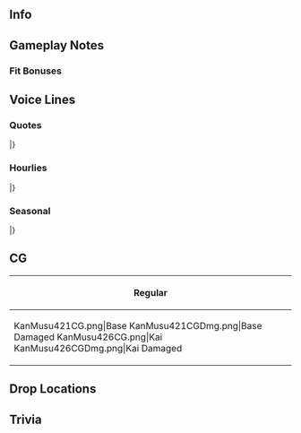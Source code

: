 ==Info==
{{KanmusuInfo|ID=421}}
{{KanmusuInfo|ID=426}}

==Gameplay Notes==
===Fit Bonuses===
{{:{{BASEPAGENAME}}/Equipment Bonuses}}
{{clear}}

==Voice Lines==
===Quotes===
{{ShipquoteHeader}}
{{ShipquoteKai
|scenario = Introduction
|origin =陸軍特種船、神州丸です。統合的な上陸戦力を投射できる、本格的な強襲揚陸艦の先駆けとして、建造されました。揚陸作戦は、お任せください。
|translation =I'm the IJA landing craft carrier Shinshuu Maru. I was built with the capability to provide force projection through combined arms landings, and am the predecessor of full-fledged amphibious assault ships. Please leave the landing operations to me.
}}
{{ShipquoteKai
|scenario = Introduction|kai = true
|origin =改装された陸軍特種船、神州丸です。統合的な上陸戦力を投射できる、本格的な強襲揚陸艦、更にその能力は向上しました。上陸作戦は、お任せください。
|translation =I'm the upgraded IJA landing craft carrier Shinshuu Maru. I'm a full-fledged amphibious assault ship, capable of providing force projection through combined arms landings. My abilities have been further improved. Please leave the landing operations to me. 
}}
{{ShipquoteKai
|scenario = Library
|origin =日本陸軍が建造した、本格的な上陸用船艇母艦、現代で言う「強襲揚陸艦」、その一番艦、神州丸です。完全武装した陸軍部隊を載せた、大発動艇などを満載。その泛水装備で、連続発進が可能です。初戦の上陸戦、そして末期の輸送作戦でも奮闘しました。提督殿、覚えていてくださいね。
|translation =I'm Shinshuu Maru, the first true landing craft depot ship - known in modern times as amphibious assault ships - built by the Imperial Japanese Army. I can be fully loaded with Daihatsu-class other landing crafts with fully-armed IJA units. I can then rapidly launch them in succession from my floodable well deck. I worked hard in the first landing operations at the start of the war and transport operations near the end. Admiral, please remember me well.
}}
{{ShipquoteKai
|scenario = Secretary 1
|origin =R…いえ、神州丸をお呼びでありますか？
|translation =R... No wait, are you calling for me?<ref>She is referring to one of her aliases, "R1". That stands for "Rikugun 1" (Army 1).</ref>
}}
{{ShipquoteKai
|scenario = Secretary 1|kai = true
|origin =GL…いえ、この神州丸をお呼びですか？
|translation =GL... No wait, are you calling for me?<ref>She is referring to another one of her aliases, "GL". That stands for "God Land", the literal translation of her name.</ref>
}}
{{ShipquoteKai
|scenario = Secretary 2
|origin =揚陸作戦ですか？輸送作戦？ならば、投入のご検討を。
|translation =Is it a landing operation? A transport operation? Then, I'll take it into consideration.
}}
{{ShipquoteKai
|scenario = Secretary 3
|origin =提督殿、この船尾舟艇発進口が気になるご様子。ご覧になりますか？こちらです。多くの大発の連続発進が可能であります。…提督殿？そこは舷側ですが…
|translation =Admiral, you appear to be interested in my stern boat launch gate. Would you like to inspect it? Here, look. I can launch many daihatsu in succession... Admiral? That's my side...
}}
{{ShipquoteKai
|scenario = Secretary 3|kai = true
|origin =提督殿、この船尾泛水装置が気になるご様子。ご覧になりますか？こちらです。多くの大発の連続発進が可能で……あぁ、提督殿？そこは船尾ではなく、舷側ハッチです。
|translation =Admiral, you appear to be interested in my stern floodable well deck. Would you like to inspect it? Here, look. I can launch many daihatsu in... Ah, Admiral? That's not my stern, that's my side hatch.
}}
{{ShipquoteKai
|scenario = Idle
|origin =GL…God Land。ある種そのままではありますが、 秘匿名というのは味わい深い物であります。ふぅ。
|translation =GL... God Land. In a sense it is the same name, yet having that codename still holds profound meaning. Whew.
}}
{{ShipquoteKai
|scenario = Secretary Married
|origin =提督殿、私も兵食を作ってみたのですが…味見してもらっても…あぁ、ありがとう。お、美味しい？
|translation =Admiral, I tried making some military rations... If you could you try them... Ah, thanks. A-Are they good?
}}
{{ShipquoteKai
|scenario = Wedding
|origin =提督殿、本艦を？…本当、で、ありますか？…嬉しい。本か…わ、私、着替えてきます。
|translation =Admiral, is this for me? ...it, really is? ...I'm happy. I... I'll go change.
}}
{{ShipquoteKai
|scenario = Looking At Scores
|origin =情報は大切であります。お持ちしましょう。
|translation =Information is important. I'll get it for you.
}}
{{ShipquoteKai
|scenario = Joining A Fleet
|origin =陸軍特種船、神州丸、抜錨です。皆、頼むぞ。
|translation =Army landing craft carrier, Shinshuu Maru, weighing anchor. Everyone, I'm counting on you.
}}
{{ShipquoteKai
|scenario = Equipment 1
|origin =その装備は、ありがたいです。
|translation =I'm grateful for this equipment.
}}
{{ShipquoteKai
|scenario = Equipment 2
|origin =感謝、申し上げます。
|translation =Thank you very much.
}}
{{ShipquoteKai
|scenario = Equipment 2|kai = true
|origin =いえ、そこは馬用の部屋ではなく、格納庫。
|translation =No, that's not a room for horses. That's my hangar. <ref>"Room for horses" was used to disguise the true purpose of her well deck before the Second Sino-Japanese War.</ref>
}}
{{ShipquoteKai
|scenario = Equipment 3
|origin =大発を出します。
|translation =I'm launching daihatsu.
}}
{{ShipquoteKai
|scenario = Supply
|origin =輜重は、今なら大事なことだと、感じます。
|translation =I think that supplies are important right now.
}}
{{ShipquoteKai
|scenario = Docking Minor
|origin =申し訳ない。少し下がります。
|translation =My apologies. I'll need to step down for a while.
}}
{{ShipquoteKai
|scenario = Docking Major
|origin =提督殿、申し訳ない。しばし修繕を、急ぎます。
|translation =Admiral, my apologies. I'll need to hurry the repairs.
}}
{{ShipquoteKai
|scenario = Construction
|origin =ついに、建造が完了しました。就役であります。
|translation =Construction is finally complete. A ship has been commissioned.
}}
{{ShipquoteKai
|scenario = Returning From Sortie
|origin =提督殿、船団帰投。作戦は完了であります。
|translation =Admiral, the fleet has returned. The operation is complete.
}}
{{ShipquoteKai
|scenario = Starting A Sortie
|origin =本艦、MTはこれより抜錨する。行くぞ。
|translation =I, MT, will now weigh anchor. Let's go.<ref>Another one of her aliases. "MT" comes from the last names of the first and second heads of the Army Transport Department, Matsuda Kenpei and Tajiri Shouji.</ref>
}}
{{ShipquoteKai
|scenario = Battle Start
|origin =前方に敵を発見した。是非もない。戦闘用意！
|translation =Enemy spotted ahead. We'll need to fight. Battle stations!
}}
{{ShipquoteKai
|scenario = Attack
|origin =って！
|translation =Fire!
}}
{{ShipquoteKai
|scenario = Air Battle/Daytime Spotting/Night Battle Attack
|origin =やらせるな！
|translation =I'll won't let you have your way!
}}
{{ShipquoteKai
|scenario = Night Battle
|origin =夜か。警戒を怠るな。
|translation =It's night. Remain vigilant.
}}
{{ShipquoteKai
|scenario = MVP
|origin =本艦が、最も功績を？この栄誉、戦友殿と共に。
|translation =I made the greatest achievements? I share this honour with my comrades.
}}
{{ShipquoteKai
|scenario = Minor Damage 1
|origin =ぐぅ！
|translation =Guh!
}}
{{ShipquoteKai
|scenario = Minor Damage 2
|origin =ふあぁ！
|translation =Aaah!
}}
{{ShipquoteKai
|scenario = Major Damage
|origin =被害を報告せよ。浅瀬に突っ込む必要は…ないな。
|translation =Damage report! There is... no need to rush for shallows<ref>During the Battle of Sunda Strait, a six-torpedo spread from ''Mogami'' missed ''Houston''. Five of the torpedoes instead hit IJA transports and sank Shinshuu Maru, but she was later raised from the shallow waters. Ironically this was one of the most effective torpedo salvoes of the war.</ref>.
}}
{{ShipquoteKai
|scenario = Sunk
|origin =ついに本艦も…ここで沈むか。…海は…冷たいな…
|translation =So it's finally... time for me to sink... The sea... is cold...
}}
|}
<references/>
{{clear}}

===Hourlies===
{{ShipquoteHeader|type = hourly}}
{{ShipquoteKai|kai = true
|scenario = 00:00
|origin =本日は不肖、この本艦が、秘書艦を努めます。現在時刻マルマルマルマル。
|translation =Today this humble ship will be your secretary ship. The time is now 0000.
}}
{{ShipquoteKai|kai = true
|scenario = 01:00
|origin =現在時刻マルヒトマルマル。提督室、異常、なし。
|translation =The time is now 0100. All's well in the Admiral's room.
}}
{{ShipquoteKai|kai = true
|scenario = 02:00
|origin =現在時刻マルフタマルマル。提督室、正面廊下、ここも異常、なし。
|translation =The time is now 0200. All's well in the corridor outside the Admiral's room as well.
}}
{{ShipquoteKai|kai = true
|scenario = 03:00
|origin =現在時刻マルサンマルマル。提督殿、深夜の見回り、続行します。お任せください。大浴場、異常、なし。
|translation =The time is now 0300. Admiral, I'll be resuming the midnight patrol. All's well in the main bath.
}}
{{ShipquoteKai|kai = true
|scenario = 04:00
|origin =現在時刻マルヨンマルマル。食堂、異常、な…ん？機影？何だ？友軍母艦の艦上偵察機？はって…
|translation =The time is now 0400. All's well in the cant... Hmm? An airplane silhouette? What was it? A reconnaissance plane from a friendly tender? Hmm...
}}
{{ShipquoteKai|kai = true
|scenario = 05:00
|origin =現在時刻マルゴーマルマル。総員起床をかけよう。起床喇叭でいいな？ふうぅ。
|translation =The time is now 0500. It's time to wake everyone up. May I use the bugle? *deep breath*
}}
{{ShipquoteKai|kai = true
|scenario = 06:00
|origin =現在時刻マルロクマルマル。提督殿、昨日は結構お酒を召し上がっていたので、朝食は飯盒で炊いた神州丸特製お粥にしてみました。たくあんとお漬物もよかったら。
|translation =The time is now 0600. Admiral, since you had a bit too much to drink yesterday, I've made you some of my special rice gruel for breakfast with my mess kit. Have some pickled daikon and vegetables too.
}}
{{ShipquoteKai|kai = true
|scenario = 07:00
|origin =現在時刻マルナナマルマル。提督殿、食後のお茶、新しいものをお持ちしましょうか？お待ち下さい。
|translation =The time is now 0700. Admiral, shall I get you a fresh cup of tea? Please wait a moment.
}}
{{ShipquoteKai|kai = true
|scenario = 08:00
|origin =現在時刻マルハチマルマル。さあ、港に参りましょうか？皆も待っています。
|translation =The time is now 0800. Well, shall we return to port? Everyone is waiting.
}}
{{ShipquoteKai|kai = true
|scenario = 09:00
|origin =現在時刻マルキュウマルマル。ん、貴様らは、七戦隊？最上、三隈か？
|translation =The time is now 0900. Hmm, you're CruDiv 7? Mogami and Mikuma, huh?
}}
{{ShipquoteKai|kai = true
|scenario = 10:00
|origin =現在時刻ヒトマルマルマル。なーに、最上気にするな。大切なのは、今このとき、そしてこれからです。
|translation =The time is now 1000. Oh, don't worry about it, Mogami. What's important is the present, and what happens from here on out.
}}
{{ShipquoteKai|kai = true
|scenario = 11:00
|origin =現在時刻ヒトヒトマルマル。提督殿、もうすぐお昼であります。はい、用意はここに。
|translation =The time is now 1100. Admiral, it's almost time for lunch. Yes, we'll be making it here.
}}
{{ShipquoteKai|kai = true
|scenario = 12:00
|origin =現在時刻ヒトフタマルマル。お昼。昼食の時間であります。我らの握り飯は、一合飯。少し大きですか？さあ、お茶もここに。召し上がれ。
|translation =The time is now 1200. It's noon. It's time for lunch. Our rice balls will be 150 g today. They're a bit on the large side. Here is your tea. Please help yourself.<ref>She uses a [https://en.wikipedia.org/wiki/Ge_(unit) unit of measurement] that is roughly equal to 3/4 of a metric cup.</ref>
}}
{{ShipquoteKai|kai = true
|scenario = 13:00
|origin =現在時刻ヒトサンマルマル。提督殿、海の上も、気持ちの良いものであります、ね？
|translation =The time is now 1300. Admiral, doesn't it feel great being at sea?
}}
{{ShipquoteKai|kai = true
|scenario = 14:00
|origin =現在時刻ヒトヨンマルマル。いや、貴様は、あきつ丸。壮健か？あはぁ、それは何より、共に励もう！
|translation =The time is now 1400. Oh, you must be Akitsu Maru. How are you? Aha, well, we'll need to support each other!
}}
{{ShipquoteKai|kai = true
|scenario = 15:00
|origin =現在時刻ヒトゴーマルマル。提督殿、甘いものはどうですか？ミルクキャラメル。ほら、幸せであります。
|translation =The time is now 1500. Admiral, would you like something sweet? Here's some milk caramel. Go on, it'll make you happy.
}}
{{ShipquoteKai|kai = true
|scenario = 16:00
|origin =現在時刻ヒトロクマルマル。そろそろ夕方ですね。夜は危険です。船団を港に。
|translation =The time is now 1600. It's almost evening. The night is dangerous. The fleet should return to port.
}}
{{ShipquoteKai|kai = true
|scenario = 17:00
|origin =現在時刻ヒトナナマルマル。提督殿、見てください。海に落ちる夕日は、奇麗であります。あぁ、奇麗。
|translation =The time is now 1700. Admiral, look at that. The sun setting on the sea is beautiful. Ah, so beautiful.
}}
{{ShipquoteKai|kai = true
|scenario = 18:00
|origin =現在時刻ヒトハチマルマル。提督殿、夕食はどうしましょう？えぇ、来客？どなたでありますか？
|translation =The time is now 1800. Admiral, what are we having for dinner? Eh, we have a guest? Who might it be?
}}
{{ShipquoteKai|kai = true
|scenario = 19:00
|origin =貴様たちは、二戦隊、いや、今は四航戦か。日向、伊勢。現在時刻ヒトキュウマルマル。
|translation =You're BatDiv 2, no wait, you're CarDiv 4 now. Hyuuga, Ise. The time is now 1900.
}}
{{ShipquoteKai|kai = true
|scenario = 20:00
|origin =日向、煙突の件は世話になった。何？覚えてない？なんてやつだ。現在時刻はフタマルマルマル。
|translation =Hyuuga, thank you for your cooperation in the chimney matter. What? You don't remember? I can't believe it. The time is now 2000.<ref>Before the Second Sino-Japanese War, Shinshuu Maru had Hyuuga's old second chimney mounted on her as a dummy in order to hide her true capabilities.</ref>
}}
{{ShipquoteKai|kai = true
|scenario = 21:00
|origin =現在時刻フタヒトマルマル。まあ、いい。せっかくだ、飲もう。さあ、提督殿も。乾杯。
|translation =The time is now 2100. Oh well. Since you're here, let's have a drink. Come on, you too, Admiral. Cheers.
}}
{{ShipquoteKai|kai = true
|scenario = 22:00
|origin =日向、この酒は？うまいな。信州諏訪の酒か？いい！えっと…現在時刻はフタフタ、ヒーク、マルマル。
|translation =Hyuuga, what's this sake? It's good. It's from Suwa in Shinshuu<ref>Lake Suwa in Nagano Prefecture, formerly Shinano or Shinshuu Province.</ref>? Nice! Uhm... the time is now 22 *hic* 00.
}}
{{ShipquoteKai|kai = true
|scenario = 23:00
|origin =やっと帰えた。提督殿、お互い少し飲みすぎましたか？お冷はここに。現在時刻フタサンマルマル。ふあぁ。
|translation =We're finally home. Admiral, we drank a bit too much, huh? Here's some cold water. The time is now 2300.
}}
|}
<references/>
{{clear}}

===Seasonal===
{{SeasonalHeaderOld}}
{{SeasonalQuote
|scenario = [[Seasonal/Valentine%27s_Day_2020|Valentine's Day 2020]]
|origin = 提督殿、あの、艦隊の…あぁ、船団の慣例ということなので…このチョコレートを、あの、よろしければ…
|translation =	Admiral, umm, according to this fleet... Ah, fleet's custom... would you please, umm, accept these chocolates...
|audio = Shinshuumaru_Valentines_2020_Secretary_1.mp3
|notes = 
}}
{{SeasonalQuote
|scenario = [[Seasonal/White_Day_2020|White Day 2020]]
|origin = 	これは…あの……提督殿、ありがたいです。
|translation =	This is... Umm... Admiral, thank you.
|audio = Shinshuumaru_White_Day_2020_Secretary_1.mp3
|notes = 
}}
{{SeasonalQuote
|scenario = [[Seasonal/Seventh_Anniversary|7th Anniversary 2020]]
|origin = 	提督どの、艦隊は、七周年だそうであります。おめでとうございます。本艦も…本艦も、祝賀致します。
|translation =	Admiral, I hear it's the fleet's 7th Anniversary. Congratulations. I-I'd like to celebrate with you too.
|audio = Shinshuu_Maru_7th_Anniversary_Secretary_1.mp3
|notes = 
}}
{{SeasonalQuote
|scenario = [[Seasonal/Rainy_Season_2020|Rainy Season 2020]]
|origin = 	梅雨の季節であります。提督殿、てるてる坊主ですか？上手ですね。風情があって、いいですね。
|translation =	It's the rainy season. Admiral, is that a teruteru bouzu? It's well made. It's does have a certain charm to it.
|audio = Shinshuu_Maru_Rainy_Season_2020_Secretary_1.mp3
|notes = 
}}
{{SeasonalQuote
|scenario = [[Seasonal/Autumn_2020|Autumn 2020]]
|origin = いいですね？この匂い。この雰囲気。これが、鎮守府の秋祭り。あぁ、あれはなんでありますか？提督殿、ご一緒に。
|translation =	Isn't this nice? The smells. The feel. So this is what Naval Base's Autumn Festival is like. Ah, what is that? Admiral, let's go see.
|audio = Shinshuumaru_Autumn_2020_Secretary_1.mp3
|notes = 
}}
{{SeasonalQuote
|scenario = [[Seasonal/Christmas_2020|Christmas 2020]]
|origin = はぁ〜、これが、クリスマス。不思議な料理。でも、でも、このケーキと言うもの、とっても好みです、とっても。
|translation =	Oooh, so this is Christmas. What strange cuisine. But, but, I really, really like this thing called a "cake".
|audio = Shinshuu Maru_Christmas_2020_Secretary_1.mp3
|notes = 
}}
{{SeasonalQuote
|scenario = [[Seasonal/End_of_Year_2020|End of Year 2020]]
|origin = 師走となりました。年の瀬ですね。この季節になると、なんだか、少し悲しい気持ちになります。なぜでしょうね。 
|translation =	It's December now. The year is ending. When this time of year comes around, I feel a bit sad. I wonder why. 
|audio = Shinshuu Maru_Year_End_2020_Secretary_1.mp3
|notes = 
}}
{{SeasonalQuote
|scenario = [[Seasonal/Eighth_Anniversary|8th Anniversary]]
|origin = 提督殿、艦隊は、ついに八周年であります。おめでとうございます。本艦も、本艦も祝賀いたします。
|translation =	Sir Admiral, it's the fleet's 8th Anniversary. Congratulations. I'll... I'll celebrate with you.
|audio = Shinshuumaru_8th Anniversary_Secretary_1.mp3
|notes = 
}}
|}<references/>

{{clear}}

==CG==
{| class="mw-collapsible mw-collapsed wikitable" style="width: 100%;"
!Regular
|-
|<gallery>
KanMusu421CG.png|Base
KanMusu421CGDmg.png|Base Damaged
KanMusu426CG.png|Kai
KanMusu426CGDmg.png|Kai Damaged
</gallery>
|}

==Drop Locations==

==Trivia==

{{Shiplist}}